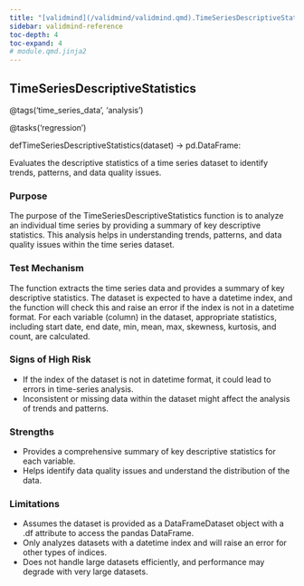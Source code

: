 ```yaml
---
title: "[validmind](/validmind/validmind.qmd).TimeSeriesDescriptiveStatistics"
sidebar: validmind-reference
toc-depth: 4
toc-expand: 4
# module.qmd.jinja2
---
```


<!-- function.qmd.jinja2 -->

## TimeSeriesDescriptiveStatistics<span class="suffix"></span>

<!-- signatures.jinja2 -->

::: {.signature}

<span class="decorators"><span class="decorator">@<span class="n">tags(<span class="s">'time_series_data'</span>, <span class="s">'analysis'</span>)</span></span>

<span class="decorator">@<span class="n">tasks(<span class="s">'regression'</span>)</span></span> </span>

<span class="kw">def</span><span class="name">TimeSeriesDescriptiveStatistics</span>(<span class="param"><span class="n">dataset</span></span>)<span class="p"> → </span><span class="return-annotation"><span class="n">pd</span>.<span class="n">DataFrame</span></span>:

:::

<!-- docstring.jinja2 -->

Evaluates the descriptive statistics of a time series dataset to identify trends, patterns, and data quality issues.

### Purpose

The purpose of the TimeSeriesDescriptiveStatistics function is to analyze an individual time series by providing a summary of key descriptive statistics. This analysis helps in understanding trends, patterns, and data quality issues within the time series dataset.

### Test Mechanism

The function extracts the time series data and provides a summary of key descriptive statistics. The dataset is expected to have a datetime index, and the function will check this and raise an error if the index is not in a datetime format. For each variable (column) in the dataset, appropriate statistics, including start date, end date, min, mean, max, skewness, kurtosis, and count, are calculated.

### Signs of High Risk

- If the index of the dataset is not in datetime format, it could lead to errors in time-series analysis.
- Inconsistent or missing data within the dataset might affect the analysis of trends and patterns.

### Strengths

- Provides a comprehensive summary of key descriptive statistics for each variable.
- Helps identify data quality issues and understand the distribution of the data.

### Limitations

- Assumes the dataset is provided as a DataFrameDataset object with a .df attribute to access the pandas DataFrame.
- Only analyzes datasets with a datetime index and will raise an error for other types of indices.
- Does not handle large datasets efficiently, and performance may degrade with very large datasets.
